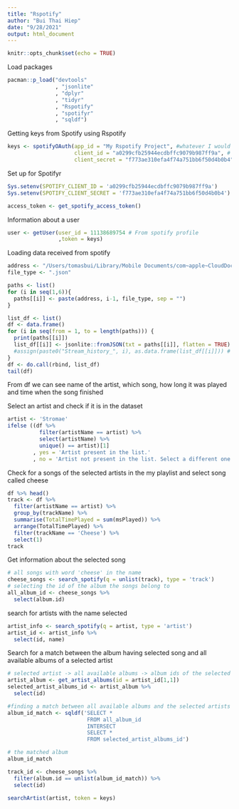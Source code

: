 ```yaml
---
title: "Rspotify"
author: "Bui Thai Hiep"
date: "9/28/2021"
output: html_document
---
```


```r
knitr::opts_chunk$set(echo = TRUE)
```

Load packages
```r
pacman::p_load("devtools"
               , "jsonlite"
               , "dplyr"
               , "tidyr"
               , "Rspotify"
               , "spotifyr"
               , "sqldf")
```
Getting keys from Spotify using Rspotify
```r
keys <- spotifyOAuth(app_id = "My Rspotify Project", #whatever I would like
                     client_id = "a0299cfb25944ecdbffc9079b987ff9a", # From spotify
                     client_secret = "f773ae310efa4f74a751bb6f50d4b0b4" ) # From spotify
```
Set up for Spotifyr
```r
Sys.setenv(SPOTIFY_CLIENT_ID = 'a0299cfb25944ecdbffc9079b987ff9a')
Sys.setenv(SPOTIFY_CLIENT_SECRET = 'f773ae310efa4f74a751bb6f50d4b0b4')

access_token <- get_spotify_access_token()
```
Information about a user
```r
user <- getUser(user_id = 11138689754 # From spotify profile
                ,token = keys)
```

Loading data received from spotify
```r
address <- "/Users/tomasbui/Library/Mobile Documents/com~apple~CloudDocs/Downloads/MyData/StreamingHistory"
file_type <- ".json"

paths <- list()
for (i in seq(1,6)){
  paths[[i]] <- paste(address, i-1, file_type, sep = "")
}

list_df <- list()
df <- data.frame()
for (i in seq(from = 1, to = length(paths))) {
  print(paths[[i]])
  list_df[[i]] <- jsonlite::fromJSON(txt = paths[[i]], flatten = TRUE)
  #assign(paste0("Stream_history_", i), as.data.frame(list_df[[i]])) # if each list should be saved as a separate dataframe
}
df <- do.call(rbind, list_df)
tail(df)
```
From df we can see name of the artist, which song, how long it was played and time when the song finished 

Select an artist and check if it is in the dataset
```r
artist <- 'Stromae'
ifelse ((df %>% 
          filter(artistName == artist) %>% 
          select(artistName) %>% 
          unique() == artist)[1]
        , yes = 'Artist present in the list.'
        , no = 'Artist not present in the list. Select a different one')
```

Check for a songs of the selected artists in the my playlist and select song called cheese
```r
df %>% head()
track <- df %>% 
  filter(artistName == artist) %>% 
  group_by(trackName) %>% 
  summarise(TotalTimePlayed = sum(msPlayed)) %>% 
  arrange(TotalTimePlayed) %>% 
  filter(trackName == 'Cheese') %>% 
  select(1)
track
```

Get information about the selected song 
```r
# all songs with word 'cheese' in the name
cheese_songs <- search_spotify(q = unlist(track), type = 'track')
# selecting the id of the album the songs belong to
all_album_id <- cheese_songs %>% 
  select(album.id)
```
search for artists with the name selected
```r
artist_info <- search_spotify(q = artist, type = 'artist')
artist_id <- artist_info %>% 
  select(id, name)
```
Search for a match between the album having selected song and all available albums of a selected artist
```r
# selected artist -> all available albums -> album ids of the selected artist
artist_album <- get_artist_albums(id = artist_id[1,1])
selected_artist_albums_id <- artist_album %>% 
  select(id)

#finding a match between all available albums and the selected artists album
album_id_match <- sqldf('SELECT *
                         FROM all_album_id 
                         INTERSECT 
                         SELECT * 
                         FROM selected_artist_albums_id')

# the matched album 
album_id_match

track_id <- cheese_songs %>% 
  filter(album.id == unlist(album_id_match)) %>% 
  select(id)
```

```r
searchArtist(artist, token = keys)
```

